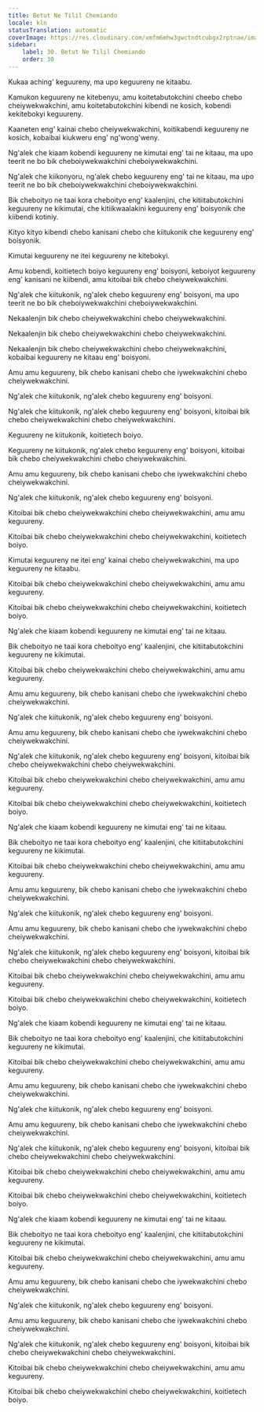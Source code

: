 ```yaml
---
title: Betut Ne Tilil Chemiando
locale: kln
statusTranslation: automatic
coverImage: https://res.cloudinary.com/xmfm6mhw3gwctndtcubgx2rptnae/image/upload/v1740468922/small_cover_tratado_de_psicologia_revolucionaria_a4c0dca4e0.webp
sidebar:
    label: 30. Betut Ne Tilil Chemiando
    order: 30
---
```

Kukaa aching' keguureny, ma upo keguureny ne kitaabu.

Kamukon keguureny ne kitebenyu, amu koitetabutokchini cheebo chebo cheiywekwakchini, amu koitetabutokchini kibendi ne kosich, kobendi kekitebokyi keguureny.

Kaaneten eng' kainai chebo cheiywekwakchini, koitikabendi keguureny ne kosich, kobaibai kiukweru eng' ng'wong'weny.

Ng'alek che kiaam kobendi keguureny ne kimutai eng' tai ne kitaau, ma upo teerit ne bo bik cheboiywekwakchini cheboiywekwakchini.

Ng'alek che kiikonyoru, ng'alek chebo keguureny eng' tai ne kitaau, ma upo teerit ne bo bik cheboiywekwakchini cheboiywekwakchini.

Bik cheboityo ne taai kora cheboityo eng' kaalenjini, che kitiitabutokchini keguureny ne kikimutai, che kitiikwaalakini keguureny eng' boisyonik che kiibendi kotiniy.

Kityo kityo kibendi chebo kanisani chebo che kiitukonik che keguureny eng' boisyonik.

Kimutai keguureny ne itei keguureny ne kitebokyi.

Amu kobendi, koitietech boiyo keguureny eng' boisyoni, keboiyot keguureny eng' kanisani ne kiibendi, amu kitoibai bik chebo cheiywekwakchini.

Ng'alek che kiitukonik, ng'alek chebo keguureny eng' boisyoni, ma upo teerit ne bo bik cheboiywekwakchini cheboiywekwakchini.

Nekaalenjin bik chebo cheiywekwakchini chebo cheiywekwakchini.

Nekaalenjin bik chebo cheiywekwakchini chebo cheiywekwakchini.

Nekaalenjin bik chebo cheiywekwakchini chebo cheiywekwakchini, kobaibai keguureny ne kitaau eng' boisyoni.

Amu amu keguureny, bik chebo kanisani chebo che iywekwakchini chebo cheiywekwakchini.

Ng'alek che kiitukonik, ng'alek chebo keguureny eng' boisyoni.

Ng'alek che kiitukonik, ng'alek chebo keguureny eng' boisyoni, kitoibai bik chebo cheiywekwakchini chebo cheiywekwakchini.

Keguureny ne kiitukonik, koitietech boiyo.

Keguureny ne kiitukonik, ng'alek chebo keguureny eng' boisyoni, kitoibai bik chebo cheiywekwakchini chebo cheiywekwakchini.

Amu amu keguureny, bik chebo kanisani chebo che iywekwakchini chebo cheiywekwakchini.

Ng'alek che kiitukonik, ng'alek chebo keguureny eng' boisyoni.

Kitoibai bik chebo cheiywekwakchini chebo cheiywekwakchini, amu amu keguureny.

Kitoibai bik chebo cheiywekwakchini chebo cheiywekwakchini, koitietech boiyo.

Kimutai keguureny ne itei eng' kainai chebo cheiywekwakchini, ma upo keguureny ne kitaabu.

Kitoibai bik chebo cheiywekwakchini chebo cheiywekwakchini, amu amu keguureny.

Kitoibai bik chebo cheiywekwakchini chebo cheiywekwakchini, koitietech boiyo.

Ng'alek che kiaam kobendi keguureny ne kimutai eng' tai ne kitaau.

Bik cheboityo ne taai kora cheboityo eng' kaalenjini, che kitiitabutokchini keguureny ne kikimutai.

Kitoibai bik chebo cheiywekwakchini chebo cheiywekwakchini, amu amu keguureny.

Amu amu keguureny, bik chebo kanisani chebo che iywekwakchini chebo cheiywekwakchini.

Ng'alek che kiitukonik, ng'alek chebo keguureny eng' boisyoni.

Amu amu keguureny, bik chebo kanisani chebo che iywekwakchini chebo cheiywekwakchini.

Ng'alek che kiitukonik, ng'alek chebo keguureny eng' boisyoni, kitoibai bik chebo cheiywekwakchini chebo cheiywekwakchini.

Kitoibai bik chebo cheiywekwakchini chebo cheiywekwakchini, amu amu keguureny.

Kitoibai bik chebo cheiywekwakchini chebo cheiywekwakchini, koitietech boiyo.

Ng'alek che kiaam kobendi keguureny ne kimutai eng' tai ne kitaau.

Bik cheboityo ne taai kora cheboityo eng' kaalenjini, che kitiitabutokchini keguureny ne kikimutai.

Kitoibai bik chebo cheiywekwakchini chebo cheiywekwakchini, amu amu keguureny.

Amu amu keguureny, bik chebo kanisani chebo che iywekwakchini chebo cheiywekwakchini.

Ng'alek che kiitukonik, ng'alek chebo keguureny eng' boisyoni.

Amu amu keguureny, bik chebo kanisani chebo che iywekwakchini chebo cheiywekwakchini.

Ng'alek che kiitukonik, ng'alek chebo keguureny eng' boisyoni, kitoibai bik chebo cheiywekwakchini chebo cheiywekwakchini.

Kitoibai bik chebo cheiywekwakchini chebo cheiywekwakchini, amu amu keguureny.

Kitoibai bik chebo cheiywekwakchini chebo cheiywekwakchini, koitietech boiyo.

Ng'alek che kiaam kobendi keguureny ne kimutai eng' tai ne kitaau.

Bik cheboityo ne taai kora cheboityo eng' kaalenjini, che kitiitabutokchini keguureny ne kikimutai.

Kitoibai bik chebo cheiywekwakchini chebo cheiywekwakchini, amu amu keguureny.

Amu amu keguureny, bik chebo kanisani chebo che iywekwakchini chebo cheiywekwakchini.

Ng'alek che kiitukonik, ng'alek chebo keguureny eng' boisyoni.

Amu amu keguureny, bik chebo kanisani chebo che iywekwakchini chebo cheiywekwakchini.

Ng'alek che kiitukonik, ng'alek chebo keguureny eng' boisyoni, kitoibai bik chebo cheiywekwakchini chebo cheiywekwakchini.

Kitoibai bik chebo cheiywekwakchini chebo cheiywekwakchini, amu amu keguureny.

Kitoibai bik chebo cheiywekwakchini chebo cheiywekwakchini, koitietech boiyo.

Ng'alek che kiaam kobendi keguureny ne kimutai eng' tai ne kitaau.

Bik cheboityo ne taai kora cheboityo eng' kaalenjini, che kitiitabutokchini keguureny ne kikimutai.

Kitoibai bik chebo cheiywekwakchini chebo cheiywekwakchini, amu amu keguureny.

Amu amu keguureny, bik chebo kanisani chebo che iywekwakchini chebo cheiywekwakchini.

Ng'alek che kiitukonik, ng'alek chebo keguureny eng' boisyoni.

Amu amu keguureny, bik chebo kanisani chebo che iywekwakchini chebo cheiywekwakchini.

Ng'alek che kiitukonik, ng'alek chebo keguureny eng' boisyoni, kitoibai bik chebo cheiywekwakchini chebo cheiywekwakchini.

Kitoibai bik chebo cheiywekwakchini chebo cheiywekwakchini, amu amu keguureny.

Kitoibai bik chebo cheiywekwakchini chebo cheiywekwakchini, koitietech boiyo.

